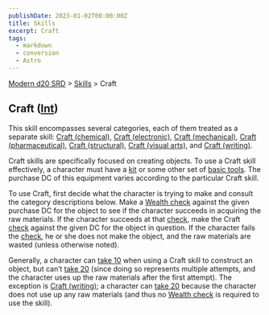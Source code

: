 ```yaml
---
publishDate: 2023-01-02T00:00:00Z
title: Skills
excerpt: Craft
tags:
  - markdown
  - conversion
  - Astro
---
```


[Modern d20 SRD](/#modernD20) > [Skills](modern-d20-srd-skills-index) > Craft

## Craft ([Int](modern-d20-srd-basics-ability-scores))

This skill encompasses several categories, each of them treated as a separate
skill: [Craft (chemical)](modern-d20-srd-skills-craft-chemical), [Craft (electronic)](modern-d20-srd-skills-craft-electronic), [Craft (mechanical)](modern-d20-srd-skills-craft-mechanical), [Craft (pharmaceutical)](modern-d20-srd-skills-craft-pharmaceutical), [Craft (structural)](modern-d20-srd-skills-craft-structural), [Craft (visual arts)](modern-d20-srd-skills-craft-visual-art), and [Craft (writing)](modern-d20-srd-skills-craft-writing).

Craft skills are specifically focused on creating objects. To use a Craft
skill effectively, a character must have a [kit](modern-d20-srd-equipment-professional-equipment) or some other set of [basic tools](modern-d20-srd-equipment-professional-equipment). The purchase DC of this equipment varies
according to the particular Craft skill.

To use Craft, first decide what the character is trying to make and consult
the category descriptions below. Make a [Wealth check](modern-d20-srd-wealth-wealth-check) against the given purchase DC for the object to see if the
character succeeds in acquiring the raw materials. If the character succeeds
at that [check](modern-d20-srd-wealth-wealth-check), make the Craft
[check](modern-d20-srd-skills-skill-basics-php#skill-check-index) against the
given DC for the object in question. If the character fails the
[check](modern-d20-srd-skills-skill-basics-php#skill-check-index), he or she
does not make the object, and the raw materials are wasted (unless otherwise
noted).

Generally, a character can [take 10](modern-d20-srd-skills-skill-basics-php#take10-index) when using a Craft skill to construct an object, but can’t
[take 20](modern-d20-srd-skills-skill-basics-php#take20-index) (since doing so
represents multiple attempts, and the character uses up the raw materials
after the first attempt). The exception is [Craft (writing)](modern-d20-srd-skills-craft-writing); a character can [take 20](modern-d20-srd-skills-skill-basics-php#take20-index) because the character does not use up any raw
materials (and thus no [Wealth check](modern-d20-srd-wealth-wealth-check) is
required to use the skill).

